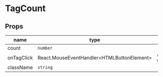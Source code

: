 
# TagCount

## Props

|name|type|default|description|
|----|----|-------|-----------|
|count|`number`|||
|onTagClick|React.MouseEventHandler&lt;HTMLButtonElement&gt;|`() => undefined`||
|className|`string`|||



